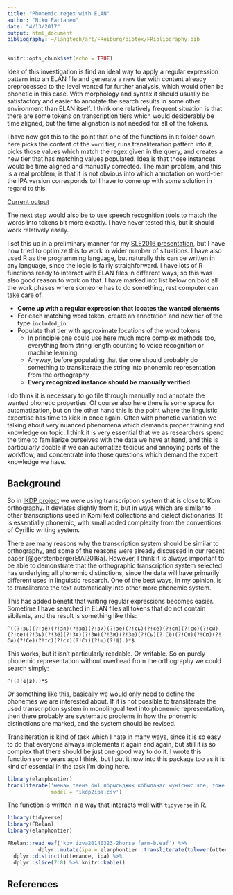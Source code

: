 ```yaml
---
title: "Phonemic regex with ELAN"
author: "Niko Partanen"
date: "4/13/2017"
output: html_document
bibliography: ~/langtech/art/FReiburg/bibtex/FRibliography.bib
---
```


```r
knitr::opts_chunk$set(echo = TRUE)
```

Idea of this investigation is find an ideal way to apply a regular expression pattern into an ELAN file and generate a new tier with content already preprocessed to the level wanted for further analysis, which would often be phonetic in this case. With morphology and syntax it should usually be satisfactory and easier to annotate the search results in some other environment than ELAN itself. I think one relatively frequent situation is that there are some tokens on transcription tiers which would desiderably be time aligned, but the time alignation is not needed for all of the tokens.

I have now got this to the point that one of the functions in `R` folder down here picks the content of the `word` tier, runs transliteration pattern into it, picks those values which match the regex given in the query, and creates a new tier that has matching values populated. Idea is that those instances would be time aligned and manually corrected. The main problem, and this is a real problem, is that it is not obvious into which annotation on word-tier the IPA version corresponds to! I have to come up with some solution in regard to this.

[Current output](http://i.imgur.com/LbeokCo.png)

The next step would also be to use speech recognition tools to match the words into tokens bit more exactly. I have never tested this, but it should work relatively easily.

I set this up in a preliminary manner for my [SLE2016 presentation](https://github.com/nikopartanen/izva_sibilants/blob/master/sle2016/sle2016partanen.pdf), but I have now tried to optimize this to work in wider number of situations. I have also used R as the programming language, but naturally this can be written in any language, since the logic is fairly straighforward. I have lots of R functions ready to interact with ELAN files in different ways, so this was also good reason to work on that. I have marked into list below on bold all the work phases where someone has to do something, rest computer can take care of.

- **Come up with a regular expression that locates the wanted elements**
- For each matching word token, create an annotation and new tier of the type `included_in`
- Populate that tier with approximate locations of the word tokens
    - In principle one could use here much more complex methods too, everything from string length counting to voice recognition or machine learning
    - Anyway, before populating that tier one should probably do something to transliterate the string into phonemic representation from the orthography
    - **Every recognized instance should be manually verified**

I do think it is necessary to go file through manually and annotate the wanted phonetic properties. Of course also here there is some space for automatization, but on the other hand this is the point where the linguistic expertise has time to kick in once again. Often with phonetic variation we talking about very nuanced phenomena which demands proper training and knowledge on topic. I think it is very essential that we as researchers spend the time to familiarize ourselves with the data we have at hand, and this is particularly doable if we can automatize tedious and annoying parts of the workflow, and concentrate into those questions which demand the expert knowledge we have.

## Background

So in [IKDP project](https://langdoc.github.io/IKDP/) we were using transcription system that is close to Komi orthography. It deviates slightly from it, but in ways which are similar to other transcriptions used in Komi text collections and dialect dictionaries. It is essentially phonemic, with small added complexity from the conventions of Cyrillic writing system.

There are many reasons why the transcription system should be similar to orthography, and some of the reasons were already discussed in our recent paper [@gerstenbergerEtAl2016a]. However, I think it is always important to be able to demonstrate that the orthographic transcription system selected has underlying all phonemic distinctions, since the data will have primarily different uses in linguistic research. One of the best ways, in my opinion, is to transliterate the text automatically into other more phonemic system.

This has added benefit that writing regular expressions becomes easier. Sometime I have searched in ELAN files all tokens that do not contain sibilants, and the result is something like this:

    ^((?!зь)(?!зё)(?!зя)(?!зю)(?!зи)(?!зе)(?!сь)(?!сё)(?!ся)(?!сю)(?!си)(?!се)(?!Зь)(?!Зё)(?!Зя)(?!Зю)(?!Зи)(?!Зе)(?!Сь)(?!Сё)(?!Ся)(?!Сю)(?!Си)(?!Се)(?!тс)(?!ст)(?!Ст)(?!щ)(?!Щ).)*$

This works, but it isn't particularly readable. Or writable. So on purely phonemic representation without overhead from the orthography we could search simply:

    ^((?!ɕ|ʑ).)*$

Or something like this, basically we would only need to define the phonemes we are interested about. If it is not possible to transliterate the used transcription system in monolingual text into phonemic representation, then there probably are systematic problems in how the phonemic distinctions are marked, and the system should be revised.

Transliteration is kind of task which I hate in many ways, since it is so easy to do that everyone always implements it again and again, but still it is so complex that there should be just one good way to do it. I wrote this function some years ago I think, but I put it now into this package too as it is kind of essential in the task I'm doing here.

```r
library(elanphontier)
transliterate('менам таенэ ӧні пӧрысьджык кӧбыланас мунісныс яге, тоже зятьлы сеті, ӧні керка вылэ лес лэччедлэ да.',
              model = 'ikdp2ipa.csv')
```

The function is written in a way that interacts well with `tidyverse` in R.

```r

library(tidyverse)
library(FRelan)
library(elanphontier)

FRelan::read_eaf('kpv_izva20140323-2horse_farm-b.eaf') %>% 
          dplyr::mutate(ipa = elanphontier::transliterate(tolower(utterance), model = 'ikdp2ipa.csv')) %>% 
  dplyr::distinct(utterance, ipa) %>% 
  dplyr::slice(7:8) %>% knitr::kable()

```
      
## References
